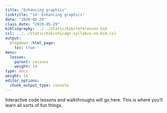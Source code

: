 ```yaml
---
title: "Enhancing graphics"
linktitle: "14: Enhancing graphics"
date: "2020-05-29"
class_date: "2020-05-29"
bibliography: ../../static/bib/references.bib
csl: ../../static/bib/chicago-syllabus-no-bib.csl
output:
  blogdown::html_page:
    toc: true
menu:
  lesson:
    parent: Lessons
    weight: 14
type: docs
weight: 14
editor_options: 
  chunk_output_type: console
---
```


Interactive code lessons and walkthroughs will go here. This is where you'll learn all sorts of fun things.
